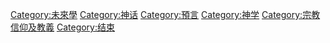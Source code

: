 {{Catmore}}
{{Commonscat|Eschatology}}

[[Category:未來學|Category:未來學]]
[[Category:神话|Category:神话]]
[[Category:預言|Category:預言]]
[[Category:神学|Category:神学]]
[[Category:宗教信仰及教義|Category:宗教信仰及教義]]
[[Category:结束|Category:结束]]